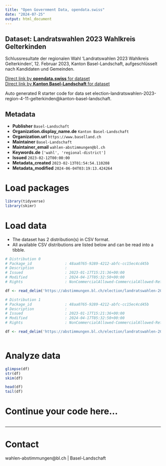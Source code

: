 ```yaml
---
title: "Open Government Data, opendata.swiss"
date: "2024-07-25"
output: html_document
---
```


## Dataset: Landratswahlen 2023 Wahlkreis Gelterkinden

Schlussresultate der regionalen Wahl 'Landratswahlen 2023 Wahlkreis Gelterkinden', 12. Februar 2023, Kanton Basel-Landschaft, aufgeschlüsselt nach Kandidaten und Gemeinden.

[Direct link by **opendata.swiss** for dataset](https://opendata.swiss/de/dataset/landratswahlen-2023-wahlkreis-gelterkinden)<br>
[Direct link by **Kanton Basel-Landschaft** for dataset](https://abstimmungen.bl.ch/election/landratswahlen-2023-region-4-11-gelterkinden/data)

Auto generated R starter code for data set election-landratswahlen-2023-region-4-11-gelterkinden@kanton-basel-landschaft.

## Metadata

- **Publisher** `Basel-Landschaft`
- **Organization.display_name.de** `Kanton Basel-Landschaft`
- **Organization.url** `https://www.baselland.ch`
- **Maintainer** `Basel-Landschaft`
- **Maintainer_email** `wahlen-abstimmungen@bl.ch`
- **Keywords.de** `['wahl', 'regional-district']`
- **Issued** `2023-02-12T00:00:00`
- **Metadata_created** `2023-02-13T01:54:54.110208`
- **Metadata_modified** `2024-06-04T03:19:13.424264`


# Load packages

```r

library(tidyverse)
library(skimr)

```

# Load data

-   The dataset has 2 distribution(s) in CSV format.
-   All available CSV distributions are listed below and can be read into a tibble.

```r

# Distribution 0
# Package_id               : 48aa0765-9289-4212-abfc-cc15ec4cd45b
# Description              : 
# Issued                   : 2023-01-17T15:21:36+00:00
# Modified                 : 2024-04-17T05:32:50+00:00
# Rights                   : NonCommercialAllowed-CommercialAllowed-ReferenceRequired

df <- read_delim('https://abstimmungen.bl.ch/election/landratswahlen-2023-region-4-11-gelterkinden/data-parties-csv')

# Distribution 1
# Package_id               : 48aa0765-9289-4212-abfc-cc15ec4cd45b
# Description              : 
# Issued                   : 2023-01-17T15:21:36+00:00
# Modified                 : 2024-04-17T05:32:50+00:00
# Rights                   : NonCommercialAllowed-CommercialAllowed-ReferenceRequired

df <- read_delim('https://abstimmungen.bl.ch/election/landratswahlen-2023-region-4-11-gelterkinden/data-csv')



```

# Analyze data

```r

glimpse(df)
str(df)
skim(df)

head(df)
tail(df)

```

# Continue your code here...

```r

```

------------------------------------------------------------------------

# Contact

wahlen-abstimmungen@bl.ch | Basel-Landschaft
